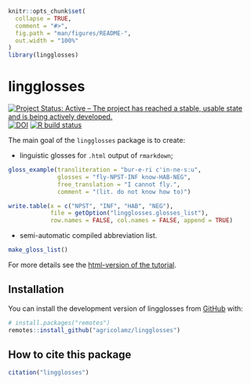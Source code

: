 <!-- README.md is generated from README.Rmd. Please edit that file -->

```r
knitr::opts_chunk$set(
  collapse = TRUE,
  comment = "#>",
  fig.path = "man/figures/README-",
  out.width = "100%"
)
library(lingglosses)
```

# lingglosses

[![Project Status: Active – The project has reached a stable, usable state and is being actively developed.](https://www.repostatus.org/badges/latest/active.svg)](https://www.repostatus.org/#active)
[![DOI](https://zenodo.org/badge/440443756.svg)](https://zenodo.org/badge/latestdoi/440443756)
[![R build status](https://github.com/agricolamz/lingglosses/workflows/R-CMD-check/badge.svg)](https://github.com/agricolamz/lingglosses/actions)

The main goal of the `lingglosses` package is to create:

* linguistic glosses for `.html` output of `rmarkdown`;
```r
gloss_example(transliteration = "bur-e-ri c'in-ne-sːu",
              glosses = "fly-NPST-INF know-HAB-NEG", 
              free_translation = "I cannot fly.", 
              comment = "(lit. do not know how to)")
```

```r
write.table(x = c("NPST", "INF", "HAB", "NEG"), 
            file = getOption("lingglosses.glosses_list"),
            row.names = FALSE, col.names = FALSE, append = TRUE)
```

* semi-automatic compiled abbreviation list.
```r
make_gloss_list()
```

For more details see the [html-version of the tutorial](https://agricolamz.github.io/lingglosses/).

## Installation

You can install the development version of lingglosses from [GitHub](https://github.com/) with:

```r
# install.packages("remotes")
remotes::install_github("agricolamz/lingglosses")
```

## How to cite this package

```r
citation("lingglosses")
```

